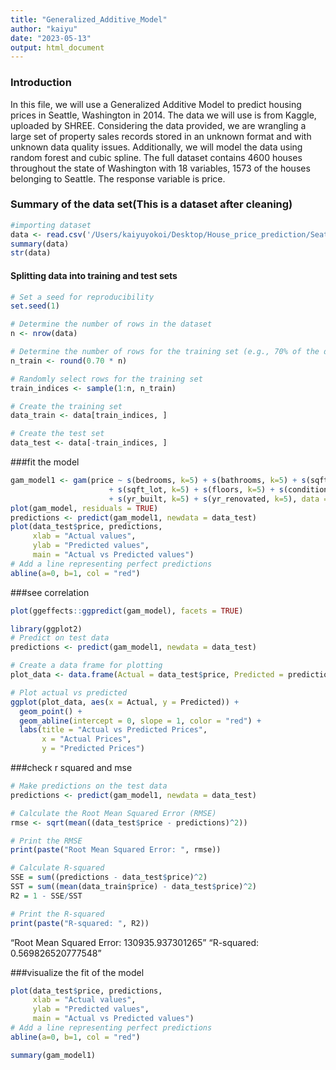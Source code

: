 ```yaml
---
title: "Generalized_Additive_Model"
author: "kaiyu"
date: "2023-05-13"
output: html_document
---
```


### Introduction
In this file, we will use a Generalized Additive Model  to predict housing prices in Seattle, Washington in 2014. The data we will use is from Kaggle, uploaded by SHREE. Considering the data provided, we are wrangling a large set of property sales records stored in an unknown format and with unknown data quality issues. Additionally, we will model the data using random forest and cubic spline. The full dataset contains 4600 houses throughout the state of Washington with 18 variables, 1573 of the houses belonging to Seattle. The response variable is price. 

### Summary of the data set(This is a dataset after cleaning)
```r
#importing dataset
data <- read.csv('/Users/kaiyuyokoi/Desktop/House_price_prediction/Seattle.csv')
summary(data)
str(data)
```

#### Splitting data into training and test sets
```r
# Set a seed for reproducibility
set.seed(1)

# Determine the number of rows in the dataset
n <- nrow(data)

# Determine the number of rows for the training set (e.g., 70% of the data)
n_train <- round(0.70 * n)

# Randomly select rows for the training set
train_indices <- sample(1:n, n_train)

# Create the training set
data_train <- data[train_indices, ]

# Create the test set
data_test <- data[-train_indices, ]
```


###fit the model
```r
gam_model1 <- gam(price ~ s(bedrooms, k=5) + s(bathrooms, k=5) + s(sqft_living, k=5) 
                      + s(sqft_lot, k=5) + s(floors, k=5) + s(condition, k=5) 
                      + s(yr_built, k=5) + s(yr_renovated, k=5), data = data_train)
plot(gam_model, residuals = TRUE)
predictions <- predict(gam_model1, newdata = data_test)
plot(data_test$price, predictions, 
     xlab = "Actual values", 
     ylab = "Predicted values",
     main = "Actual vs Predicted values")
# Add a line representing perfect predictions
abline(a=0, b=1, col = "red")

```
###see correlation
```r
plot(ggeffects::ggpredict(gam_model), facets = TRUE)
```

```r
library(ggplot2)
# Predict on test data
predictions <- predict(gam_model1, newdata = data_test)

# Create a data frame for plotting
plot_data <- data.frame(Actual = data_test$price, Predicted = predictions)

# Plot actual vs predicted
ggplot(plot_data, aes(x = Actual, y = Predicted)) +
  geom_point() +
  geom_abline(intercept = 0, slope = 1, color = "red") +
  labs(title = "Actual vs Predicted Prices",
       x = "Actual Prices",
       y = "Predicted Prices")
```



###check r squared and mse
```r
# Make predictions on the test data
predictions <- predict(gam_model1, newdata = data_test)

# Calculate the Root Mean Squared Error (RMSE)
rmse <- sqrt(mean((data_test$price - predictions)^2))

# Print the RMSE
print(paste("Root Mean Squared Error: ", rmse))

# Calculate R-squared
SSE = sum((predictions - data_test$price)^2)
SST = sum((mean(data_train$price) - data_test$price)^2)
R2 = 1 - SSE/SST

# Print the R-squared
print(paste("R-squared: ", R2))
```
"Root Mean Squared Error:  130935.937301265"
"R-squared:  0.569826520777548"


###visualize the fit of the model

```r
plot(data_test$price, predictions, 
     xlab = "Actual values", 
     ylab = "Predicted values",
     main = "Actual vs Predicted values")
# Add a line representing perfect predictions
abline(a=0, b=1, col = "red")
```
```r
summary(gam_model1)
```




